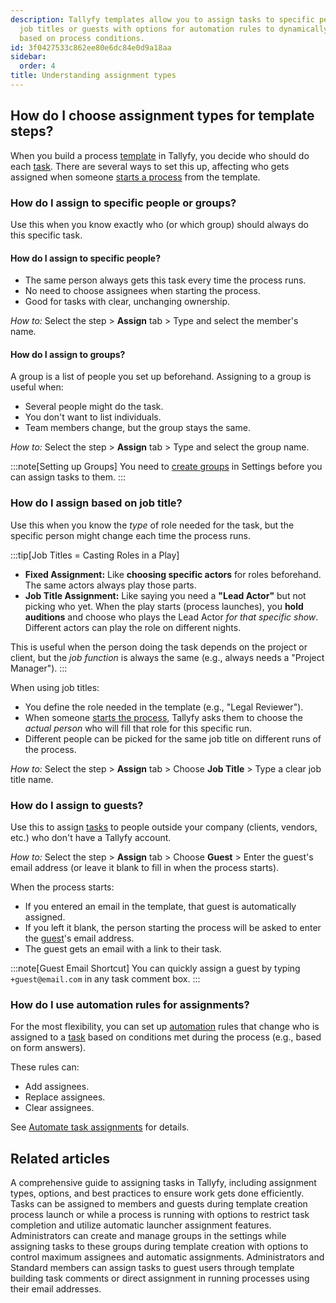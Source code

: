 ```yaml
---
description: Tallyfy templates allow you to assign tasks to specific people groups
  job titles or guests with options for automation rules to dynamically change assignments
  based on process conditions.
id: 3f0427533c862ee80e6dc84e0d9a18aa
sidebar:
  order: 4
title: Understanding assignment types
---
```


## How do I choose assignment types for template steps?

When you build a process [template](/products/pro/documenting/templates/) in Tallyfy, you decide who should do each [task](/products/pro/tracking-and-tasks/tasks/). There are several ways to set this up, affecting who gets assigned when someone [starts a process](/products/pro/launching/) from the template.

### How do I assign to specific people or groups?

Use this when you know exactly who (or which group) should always do this specific task.

#### How do I assign to specific people?
- The same person always gets this task every time the process runs.
- No need to choose assignees when starting the process.
- Good for tasks with clear, unchanging ownership.

*How to:* Select the step > **Assign** tab > Type and select the member's name.

#### How do I assign to groups?
A group is a list of people you set up beforehand. Assigning to a group is useful when:
- Several people might do the task.
- You don't want to list individuals.
- Team members change, but the group stays the same.

*How to:* Select the step > **Assign** tab > Type and select the group name.

:::note[Setting up Groups]
You need to [create groups](/products/pro/documenting/groups/how-to-manage-groups-and-assign-tasks-in-tallyfy/) in Settings before you can assign tasks to them.
:::

### How do I assign based on job title?

Use this when you know the *type* of role needed for the task, but the specific person might change each time the process runs.

:::tip[Job Titles = Casting Roles in a Play]
- **Fixed Assignment:** Like **choosing specific actors** for roles beforehand. The same actors always play those parts.
- **Job Title Assignment:** Like saying you need a **"Lead Actor"** but not picking who yet. When the play starts (process launches), you **hold auditions** and choose who plays the Lead Actor *for that specific show*. Different actors can play the role on different nights.

This is useful when the person doing the task depends on the project or client, but the *job function* is always the same (e.g., always needs a "Project Manager").
:::

When using job titles:
- You define the role needed in the template (e.g., "Legal Reviewer").
- When someone [starts the process](/products/pro/launching/), Tallyfy asks them to choose the *actual person* who will fill that role for this specific run.
- Different people can be picked for the same job title on different runs of the process.

*How to:* Select the step > **Assign** tab > Choose **Job Title** > Type a clear job title name.

### How do I assign to guests?

Use this to assign [tasks](/products/pro/tracking-and-tasks/tasks/) to people outside your company (clients, vendors, etc.) who don't have a Tallyfy account.

*How to:* Select the step > **Assign** tab > Choose **Guest** > Enter the guest's email address (or leave it blank to fill in when the process starts).

When the process starts:
- If you entered an email in the template, that guest is automatically assigned.
- If you left it blank, the person starting the process will be asked to enter the [guest](/products/pro/documenting/guests/)'s email address.
- The guest gets an email with a link to their task.

:::note[Guest Email Shortcut]
You can quickly assign a guest by typing `+guest@email.com` in any task comment box.
:::

### How do I use automation rules for assignments?

For the most flexibility, you can set up [automation](/products/pro/documenting/templates/automations/) rules that change who is assigned to a [task](/products/pro/tracking-and-tasks/tasks/) based on conditions met during the process (e.g., based on form answers).

These rules can:
- Add assignees.
- Replace assignees.
- Clear assignees.

See [Automate task assignments](/products/pro/documenting/templates/automations/actions/asignment-actions/) for details.


## Related articles
<CardGrid>
<LinkTitleCard header="<b>Tasks > Complete guide to task assignment options</b>" href="/products/pro/tracking-and-tasks/tasks/task-assignment-guide/" > A comprehensive guide to assigning tasks in Tallyfy, including assignment types, options, and best practices to ensure work gets done efficiently. </LinkTitleCard>
<LinkTitleCard header="<b>Edit Task > Assign members or guests after launching</b>" href="/products/pro/tracking-and-tasks/tasks/edit-task/how-can-i-assign-members-to-tasks-in-tallyfy/" > Tasks can be assigned to members and guests during template creation process launch or while a process is running with options to restrict task completion and utilize automatic launcher assignment features. </LinkTitleCard>
<LinkTitleCard header="<b>Groups > Create and assign groups</b>" href="/products/pro/documenting/groups/how-to-manage-groups-and-assign-tasks-in-tallyfy/" > Administrators can create and manage groups in the settings while assigning tasks to these groups during template creation with options to control maximum assignees and automatic assignments. </LinkTitleCard>
<LinkTitleCard header="<b>Guests > Assign tasks to guests</b>" href="/products/pro/documenting/guests/how-can-i-assign-tasks-to-guest-users-in-tallyfy/" > Administrators and Standard members can assign tasks to guest users through template building task comments or direct assignment in running processes using their email addresses. </LinkTitleCard>
</CardGrid>